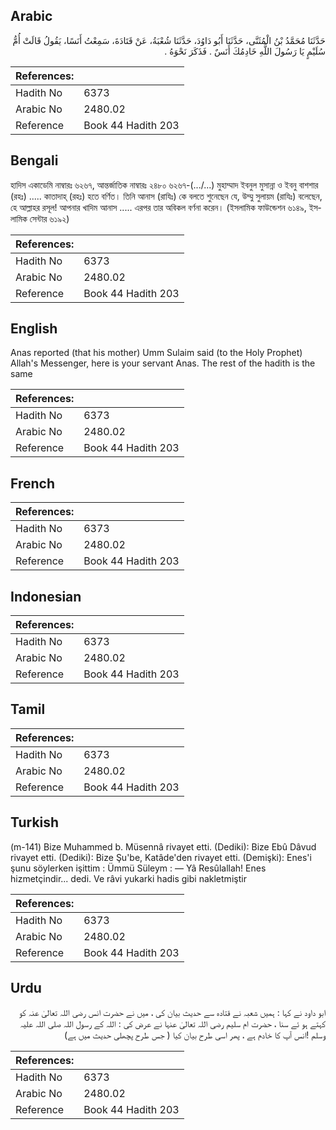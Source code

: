## Arabic


<div dir="rtl" lang="ar" style={{fontSize:'larger',backgroundColor:'#f8f9fa',padding:20}}>
حَدَّثَنَا مُحَمَّدُ بْنُ الْمُثَنَّى، حَدَّثَنَا أَبُو دَاوُدَ، حَدَّثَنَا شُعْبَةُ، عَنْ قَتَادَةَ، سَمِعْتُ أَنَسًا، يَقُولُ قَالَتْ أُمُّ سُلَيْمٍ يَا رَسُولَ اللَّهِ خَادِمُكَ أَنَسٌ ‏.‏ فَذَكَرَ نَحْوَهُ ‏.‏
</div>
<div style={{backgroundColor:'#f8f9fa',padding:20, marginBottom: 10}}><table> <thead> <tr> <th>References:</th> <th></th> </tr> </thead> <tbody><tr><td>Hadith No</td><td>6373</td></tr><tr><td>Arabic No</td><td>2480.02</td></tr><tr><td>Reference</td><td>Book 44 Hadith 203</td></tr></tbody></table></div>

## Bengali


<div dir="ltr" lang="bn" style={{fontSize:'larger',backgroundColor:'#f8f9fa',padding:20}}>
হাদিস একাডেমি নাম্বারঃ ৬২৬৭, আন্তর্জাতিক নাম্বারঃ ২৪৮০ ৬২৬৭-(.../...) মুহাম্মাদ ইবনুল মুসান্না ও ইবনু বাশশার (রহঃ) ..... কাতাদাহ্ (রহঃ) হতে বর্ণিত। তিনি আনাস (রাযিঃ) কে বলতে শুনেছেন যে, উম্মু সুলায়ম (রাযিঃ) বলেছেন, হে আল্লাহর রসূল! আপনার খাদিম আনাস ..... এরপর তার অবিকল বর্ণনা করেন। (ইসলামিক ফাউন্ডেশন ৬১৪৯, ইসলামিক সেন্টার ৬১৯২)
</div>
<div style={{backgroundColor:'#f8f9fa',padding:20, marginBottom: 10}}><table> <thead> <tr> <th>References:</th> <th></th> </tr> </thead> <tbody><tr><td>Hadith No</td><td>6373</td></tr><tr><td>Arabic No</td><td>2480.02</td></tr><tr><td>Reference</td><td>Book 44 Hadith 203</td></tr></tbody></table></div>

## English


<div dir="ltr" lang="en" style={{fontSize:'larger',backgroundColor:'#f8f9fa',padding:20}}>
Anas reported (that his mother) Umm Sulaim said (to the Holy Prophet) Allah's Messenger, here is your servant Anas. The rest of the hadith is the same
</div>
<div style={{backgroundColor:'#f8f9fa',padding:20, marginBottom: 10}}><table> <thead> <tr> <th>References:</th> <th></th> </tr> </thead> <tbody><tr><td>Hadith No</td><td>6373</td></tr><tr><td>Arabic No</td><td>2480.02</td></tr><tr><td>Reference</td><td>Book 44 Hadith 203</td></tr></tbody></table></div>

## French


<div dir="ltr" lang="fr" style={{fontSize:'larger',backgroundColor:'#f8f9fa',padding:20}}>

</div>
<div style={{backgroundColor:'#f8f9fa',padding:20, marginBottom: 10}}><table> <thead> <tr> <th>References:</th> <th></th> </tr> </thead> <tbody><tr><td>Hadith No</td><td>6373</td></tr><tr><td>Arabic No</td><td>2480.02</td></tr><tr><td>Reference</td><td>Book 44 Hadith 203</td></tr></tbody></table></div>

## Indonesian


<div dir="ltr" lang="id" style={{fontSize:'larger',backgroundColor:'#f8f9fa',padding:20}}>

</div>
<div style={{backgroundColor:'#f8f9fa',padding:20, marginBottom: 10}}><table> <thead> <tr> <th>References:</th> <th></th> </tr> </thead> <tbody><tr><td>Hadith No</td><td>6373</td></tr><tr><td>Arabic No</td><td>2480.02</td></tr><tr><td>Reference</td><td>Book 44 Hadith 203</td></tr></tbody></table></div>

## Tamil


<div dir="ltr" lang="ta" style={{fontSize:'larger',backgroundColor:'#f8f9fa',padding:20}}>

</div>
<div style={{backgroundColor:'#f8f9fa',padding:20, marginBottom: 10}}><table> <thead> <tr> <th>References:</th> <th></th> </tr> </thead> <tbody><tr><td>Hadith No</td><td>6373</td></tr><tr><td>Arabic No</td><td>2480.02</td></tr><tr><td>Reference</td><td>Book 44 Hadith 203</td></tr></tbody></table></div>

## Turkish


<div dir="ltr" lang="tr" style={{fontSize:'larger',backgroundColor:'#f8f9fa',padding:20}}>
(m-141) Bize Muhammed b. Müsennâ rivayet etti. (Dediki): Bize Ebû Dâvud rivayet etti. (Dediki): Bize Şu'be, Katâde'den rivayet etti. (Demişki): Enes'i şunu söylerken işittim : Ümmü Süleym : — Yâ Resûlallah! Enes hizmetçindir... dedi. Ve râvi yukarki hadis gibi nakletmiştir
</div>
<div style={{backgroundColor:'#f8f9fa',padding:20, marginBottom: 10}}><table> <thead> <tr> <th>References:</th> <th></th> </tr> </thead> <tbody><tr><td>Hadith No</td><td>6373</td></tr><tr><td>Arabic No</td><td>2480.02</td></tr><tr><td>Reference</td><td>Book 44 Hadith 203</td></tr></tbody></table></div>

## Urdu


<div dir="rtl" lang="ur" style={{fontSize:'larger',backgroundColor:'#f8f9fa',padding:20}}>
ابو داود نے کہا : ہمیں شعبہ نے قتادہ سے حدیث بیان کی ، میں نے حضرت انس رضی اللہ تعالیٰ عنہ کو کہتے ہو ئے سنا ، حضرت ام سلیم رضی اللہ تعالیٰ عنہا نے عرض کی : اللہ کے رسول اللہ صلی اللہ علیہ وسلم !انس آپ کا خادم ہے ، پھر اسی طرح بیان کیا ( جس طرح پچھلی حدیث میں ہے)
</div>
<div style={{backgroundColor:'#f8f9fa',padding:20, marginBottom: 10}}><table> <thead> <tr> <th>References:</th> <th></th> </tr> </thead> <tbody><tr><td>Hadith No</td><td>6373</td></tr><tr><td>Arabic No</td><td>2480.02</td></tr><tr><td>Reference</td><td>Book 44 Hadith 203</td></tr></tbody></table></div>